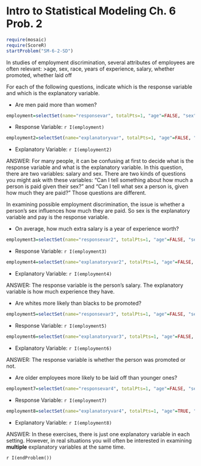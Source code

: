 Intro to Statistical Modeling Ch. 6 Prob. 2
========================================================
```r
require(mosaic)
require(ScoreR)
startProblem("SM-6-2-SD")
```

In studies of employment discrimination, several attributes of
employees are often relevant:
>age, sex, race, years of experience, salary, whether promoted, whether laid off 


For each of the following questions, indicate
which is the response variable and which is the explanatory variable.

* Are men paid more than women? 

```r
employment=selectSet(name="responsevar", totalPts=1, "age"=FALSE, "sex"=FALSE, "race"=FALSE, "years experience"=FALSE, "salary"=TRUE, "promoted"=FALSE, "laid off"=FALSE)
```
  * Response Variable: `r I(employment)`

```r
employment2=selectSet(name="explanatoryvar", totalPts=1, "age"=FALSE, "sex"=TRUE, "race"=FALSE, "years experience"=FALSE, "salary"=FALSE, "promoted"=FALSE, "laid off"=FALSE)
```
  * Explanatory Variable: `r I(employment2)`

<aside>
ANSWER:
For many people, it can be confusing at first to decide what is the
response variable and what is the explanatory variable.  In this
question, there are two variables: salary and sex.  There are two
kinds of questions you might ask with these variables: "Can I tell
something about how much a person is paid given their sex?" and "Can
I tell what sex a person is, given how much they are paid?"  Those
questions are different.  

In examining possible employment discrimination, the issue is whether
a person's sex influences how much they are paid.  So sex is the
explanatory variable and pay is the response variable.
</aside>

* On average, how much extra salary is a year of experience worth? 

```r
employment3=selectSet(name="responsevar2", totalPts=1, "age"=FALSE, "sex"=FALSE, "race"=FALSE, "years experience"=FALSE, "salary"=TRUE, "promoted"=FALSE, "laid off"=FALSE)
```
  * Response Variable: `r I(employment3)`

```r
employment4=selectSet(name="explanatoryvar2", totalPts=1, "age"=FALSE, "sex"=FALSE, "race"=FALSE, "years experience"=TRUE, "salary"=FALSE, "promoted"=FALSE, "laid off"=FALSE)
```
  * Explanatory Variable: `r I(employment4)` 


<aside>
ANSWER:
The response variable is the person's salary.  The explanatory
variable is how much experience they have.
</aside>

* Are whites more likely than blacks to be promoted? 

```r
employment5=selectSet(name="responsevar3", totalPts=1, "age"=FALSE, "sex"=FALSE, "race"=FALSE, "years experience"=FALSE, "salary"=FALSE, "promoted"=TRUE, "laid off"=FALSE)
```
  * Response Variable: `r I(employment5)`

```r
employment6=selectSet(name="explanatoryvar3", totalPts=1, "age"=FALSE, "sex"=FALSE, "race"=TRUE, "years experience"=FALSE, "salary"=FALSE, "promoted"=FALSE, "laid off"=FALSE)
```
  * Explanatory Variable: `r I(employment6)`

<aside>
ANSWER:
The response variable is whether the person was promoted or not.
</aside>

* Are older employees more likely to be laid off than younger ones?  

```r
employment7=selectSet(name="responsevar4", totalPts=1, "age"=FALSE, "sex"=FALSE, "race"=FALSE, "years experience"=FALSE, "salary"=FALSE, "promoted"=FALSE, "laid off"=TRUE)
````
  * Response Variable: `r I(employment7)`

```r
employment8=selectSet(name="explanatoryvar4", totalPts=1, "age"=TRUE, "sex"=FALSE, "race"=FALSE, "years experience"=FALSE, "salary"=FALSE, "promoted"=FALSE, "laid off"=FALSE)
```
  * Explanatory Variable: `r I(employment8)` 

<aside>
ANSWER:
In these exercises, there is just one explanatory variable in each setting.  However, in real situations you will often be interested in examining **multiple** explanatory variables at the same time.  
</aside>

`r I(endProblem())`